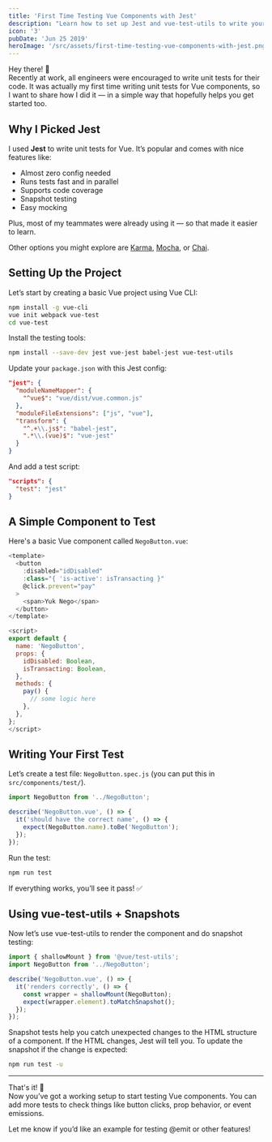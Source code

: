 ```yaml
---
title: 'First Time Testing Vue Components with Jest'
description: "Learn how to set up Jest and vue-test-utils to write your first unit test in a Vue component, step by step."
icon: '3'
pubDate: 'Jun 25 2019'
heroImage: '/src/assets/first-time-testing-vue-components-with-jest.png'
---
```


Hey there! 👋  
Recently at work, all engineers were encouraged to write unit tests for their code. It was actually my first time writing unit tests for Vue components, so I want to share how I did it — in a simple way that hopefully helps you get started too.

## Why I Picked Jest

I used **Jest** to write unit tests for Vue. It’s popular and comes with nice features like:

- Almost zero config needed
- Runs tests fast and in parallel
- Supports code coverage
- Snapshot testing
- Easy mocking

Plus, most of my teammates were already using it — so that made it easier to learn.

Other options you might explore are [Karma](https://karma-runner.github.io/latest/index.html), [Mocha](https://mochajs.org/), or [Chai](https://www.chaijs.com/).

## Setting Up the Project

Let’s start by creating a basic Vue project using Vue CLI:

```bash
npm install -g vue-cli
vue init webpack vue-test
cd vue-test
```

Install the testing tools:

```bash
npm install --save-dev jest vue-jest babel-jest vue-test-utils
```

Update your `package.json` with this Jest config:

```json
"jest": {
  "moduleNameMapper": {
    "^vue$": "vue/dist/vue.common.js"
  },
  "moduleFileExtensions": ["js", "vue"],
  "transform": {
    "^.+\\.js$": "babel-jest",
    ".*\\.(vue)$": "vue-jest"
  }
}
```

And add a test script:

```json
"scripts": {
  "test": "jest"
}
```

## A Simple Component to Test

Here's a basic Vue component called `NegoButton.vue`:

```javascript
<template>
  <button
    :disabled="idDisabled"
    :class="{ 'is-active': isTransacting }"
    @click.prevent="pay"
  >
    <span>Yuk Nego</span>
  </button>
</template>

<script>
export default {
  name: 'NegoButton',
  props: {
    idDisabled: Boolean,
    isTransacting: Boolean,
  },
  methods: {
    pay() {
      // some logic here
    },
  },
};
</script>
```

## Writing Your First Test

Let’s create a test file: `NegoButton.spec.js` (you can put this in `src/components/test/`).

```javascript
import NegoButton from '../NegoButton';

describe('NegoButton.vue', () => {
  it('should have the correct name', () => {
    expect(NegoButton.name).toBe('NegoButton');
  });
});
```

Run the test:

```bash
npm run test
```

If everything works, you’ll see it pass! ✅

## Using vue-test-utils + Snapshots

Now let’s use vue-test-utils to render the component and do snapshot testing:

```javascript
import { shallowMount } from '@vue/test-utils';
import NegoButton from '../NegoButton';

describe('NegoButton.vue', () => {
  it('renders correctly', () => {
    const wrapper = shallowMount(NegoButton);
    expect(wrapper.element).toMatchSnapshot();
  });
});
```

Snapshot tests help you catch unexpected changes to the HTML structure of a component. If the HTML changes, Jest will tell you. To update the snapshot if the change is expected:

```bash
npm run test -u
```

---

That's it! 🎉<br />
Now you’ve got a working setup to start testing Vue components. You can add more tests to check things like button clicks, prop behavior, or event emissions.

Let me know if you’d like an example for testing @emit or other features!
